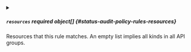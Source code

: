 

<PartialLevel />


<PartialUsers />


<PartialUserGroups />


<PartialVerbs />



<details className="config-field" data-expandable="true">
<summary>

##### `resources` <span className="config-field-required" data-required="false">required</span> <span className="config-field-type">object[]</span> <span className="config-field-default"></span> <span className="config-field-enum"></span> {#status-audit-policy-rules-resources}

Resources that this rule matches. An empty list implies all kinds in all API groups.

</summary>

<PartialResourcesreference />


</details>


<PartialNamespaces />


<PartialNonResourceURLs />


<PartialOmitStages />


<PartialRequestTargets />


<PartialClusters />

